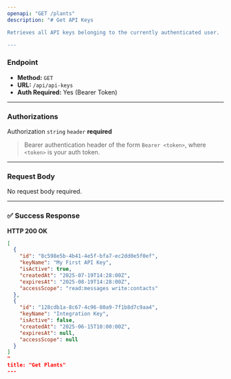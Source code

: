 ```yaml
---
openapi: "GET /plants"
description: "# Get API Keys

Retrieves all API keys belonging to the currently authenticated user.

---
```


### **Endpoint**

- **Method:** `GET`  
- **URL:** `/api/api-keys`  
- **Auth Required:** Yes (Bearer Token)

---

### **Authorizations**

Authorization `string` `header` **required**

> Bearer authentication header of the form `Bearer <token>`, where `<token>` is your auth token.

---

### **Request Body**

No request body required.

---

### **✅ Success Response**

**HTTP 200 OK**

```json
[
  {
    "id": "8c598e5b-4b41-4e5f-bfa7-ec2dd0e5f0ef",
    "keyName": "My First API Key",
    "isActive": true,
    "createdAt": "2025-07-19T14:28:00Z",
    "expiresAt": "2025-08-19T14:28:00Z",
    "accessScope": "read:messages write:contacts"
  },
  {
    "id": "128cdb1a-8c67-4c96-80a9-7f1b8d7c9aa4",
    "keyName": "Integration Key",
    "isActive": false,
    "createdAt": "2025-06-15T10:00:00Z",
    "expiresAt": null,
    "accessScope": null
  }
]
"
title: "Get Plants"
---
